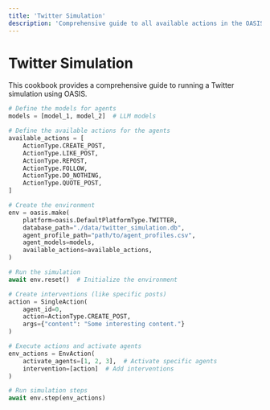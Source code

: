```yaml
---
title: 'Twitter Simulation'
description: 'Comprehensive guide to all available actions in the OASIS simulation environment'
---
```


# Twitter Simulation

This cookbook provides a comprehensive guide to running a Twitter simulation using OASIS.

```python
# Define the models for agents
models = [model_1, model_2]  # LLM models

# Define the available actions for the agents
available_actions = [
    ActionType.CREATE_POST,
    ActionType.LIKE_POST,
    ActionType.REPOST,
    ActionType.FOLLOW,
    ActionType.DO_NOTHING,
    ActionType.QUOTE_POST,
]

# Create the environment
env = oasis.make(
    platform=oasis.DefaultPlatformType.TWITTER,
    database_path="./data/twitter_simulation.db",
    agent_profile_path="path/to/agent_profiles.csv",
    agent_models=models,
    available_actions=available_actions,
)

# Run the simulation
await env.reset()  # Initialize the environment

# Create interventions (like specific posts)
action = SingleAction(
    agent_id=0,
    action=ActionType.CREATE_POST,
    args={"content": "Some interesting content."}
)

# Execute actions and activate agents
env_actions = EnvAction(
    activate_agents=[1, 2, 3],  # Activate specific agents
    intervention=[action]  # Add interventions
)

# Run simulation steps
await env.step(env_actions)
```

